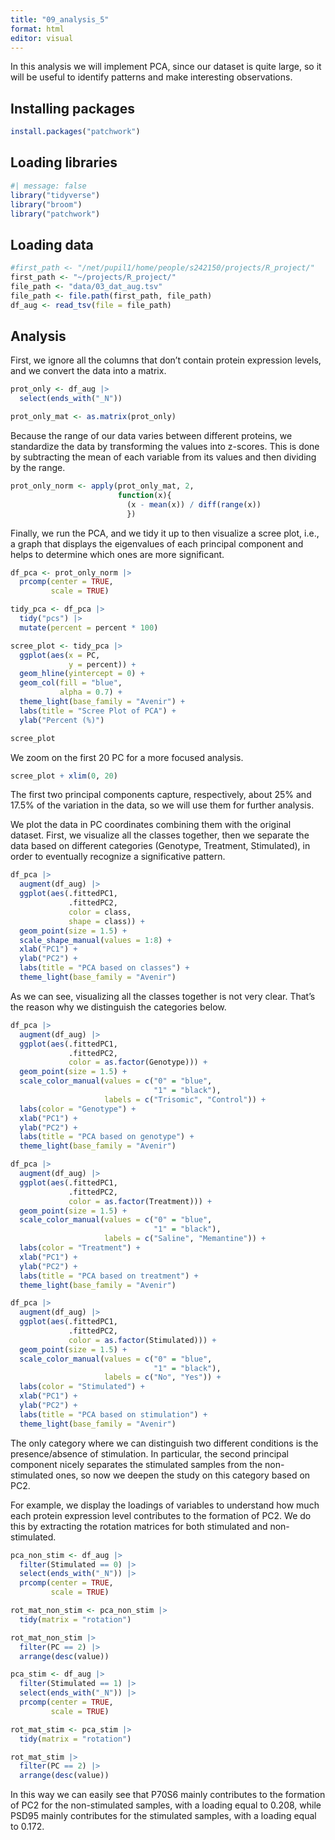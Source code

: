```yaml
---
title: "09_analysis_5"
format: html
editor: visual
---
```


In this analysis we will implement PCA, since our dataset is quite large, so it will be useful to identify patterns and make interesting observations.

## Installing packages

```r
install.packages("patchwork")
```

## Loading libraries

```r
#| message: false 
library("tidyverse")
library("broom")
library("patchwork")
```

## Loading data

```r
#first_path <- "/net/pupil1/home/people/s242150/projects/R_project/"
first_path <- "~/projects/R_project/" 
file_path <- "data/03_dat_aug.tsv"  
file_path <- file.path(first_path, file_path) 
df_aug <- read_tsv(file = file_path)
```

## Analysis

First, we ignore all the columns that don't contain protein expression levels, and we convert the data into a matrix.

```r
prot_only <- df_aug |>
  select(ends_with("_N"))

prot_only_mat <- as.matrix(prot_only)
```

Because the range of our data varies between different proteins, we standardize the data by transforming the values into z-scores. This is done by subtracting the mean of each variable from its values and then dividing by the range.

```r
prot_only_norm <- apply(prot_only_mat, 2, 
                        function(x){
                          (x - mean(x)) / diff(range(x))
                          })
```

Finally, we run the PCA, and we tidy it up to then visualize a scree plot, i.e., a graph that displays the eigenvalues of each principal component and helps to determine which ones are more significant.

```r
df_pca <- prot_only_norm |>
  prcomp(center = TRUE,
         scale = TRUE)
```

```r
tidy_pca <- df_pca |>
  tidy("pcs") |> 
  mutate(percent = percent * 100) 

scree_plot <- tidy_pca |>
  ggplot(aes(x = PC,
             y = percent)) +
  geom_hline(yintercept = 0) +
  geom_col(fill = "blue",
           alpha = 0.7) +
  theme_light(base_family = "Avenir") +
  labs(title = "Scree Plot of PCA") +
  ylab("Percent (%)")

scree_plot
```

We zoom on the first 20 PC for a more focused analysis.

```r
scree_plot + xlim(0, 20)
```

The first two principal components capture, respectively, about 25% and 17.5% of the variation in the data, so we will use them for further analysis.

We plot the data in PC coordinates combining them with the original dataset. First, we visualize all the classes together, then we separate the data based on different categories (Genotype, Treatment, Stimulated), in order to eventually recognize a significative pattern.

```r
df_pca |>
  augment(df_aug) |>
  ggplot(aes(.fittedPC1, 
             .fittedPC2, 
             color = class,
             shape = class)) + 
  geom_point(size = 1.5) + 
  scale_shape_manual(values = 1:8) +
  xlab("PC1") +
  ylab("PC2") +
  labs(title = "PCA based on classes") +
  theme_light(base_family = "Avenir")
```

As we can see, visualizing all the classes together is not very clear. That's the reason why we distinguish the categories below.

```r
df_pca |>
  augment(df_aug) |>
  ggplot(aes(.fittedPC1, 
             .fittedPC2, 
             color = as.factor(Genotype))) + 
  geom_point(size = 1.5) + 
  scale_color_manual(values = c("0" = "blue",
                                "1" = "black"),  
                     labels = c("Trisomic", "Control")) +  
  labs(color = "Genotype") +
  xlab("PC1") +
  ylab("PC2") +
  labs(title = "PCA based on genotype") +
  theme_light(base_family = "Avenir")
```

```r
df_pca |>
  augment(df_aug) |>
  ggplot(aes(.fittedPC1, 
             .fittedPC2, 
             color = as.factor(Treatment))) + 
  geom_point(size = 1.5) + 
  scale_color_manual(values = c("0" = "blue",
                                "1" = "black"),  
                     labels = c("Saline", "Memantine")) +  
  labs(color = "Treatment") +
  xlab("PC1") +
  ylab("PC2") +
  labs(title = "PCA based on treatment") +
  theme_light(base_family = "Avenir")
```

```r
df_pca |>
  augment(df_aug) |>
  ggplot(aes(.fittedPC1, 
             .fittedPC2, 
             color = as.factor(Stimulated))) + 
  geom_point(size = 1.5) + 
  scale_color_manual(values = c("0" = "blue",
                                "1" = "black"),  
                     labels = c("No", "Yes")) +  
  labs(color = "Stimulated") +
  xlab("PC1") +
  ylab("PC2") +
  labs(title = "PCA based on stimulation") +
  theme_light(base_family = "Avenir")
```

The only category where we can distinguish two different conditions is the presence/absence of stimulation. In particular, the second principal component nicely separates the stimulated samples from the non-stimulated ones, so now we deepen the study on this category based on PC2.

For example, we display the loadings of variables to understand how much each protein expression level contributes to the formation of PC2. We do this by extracting the rotation matrices for both stimulated and non-stimulated.

```r
pca_non_stim <- df_aug |>
  filter(Stimulated == 0) |>
  select(ends_with("_N")) |>
  prcomp(center = TRUE,
         scale = TRUE)

rot_mat_non_stim <- pca_non_stim |>
  tidy(matrix = "rotation")

rot_mat_non_stim |>
  filter(PC == 2) |>
  arrange(desc(value))
```

```r
pca_stim <- df_aug |>
  filter(Stimulated == 1) |>
  select(ends_with("_N")) |>
  prcomp(center = TRUE,
         scale = TRUE)

rot_mat_stim <- pca_stim |>
  tidy(matrix = "rotation")

rot_mat_stim |>
  filter(PC == 2) |>
  arrange(desc(value))
```

In this way we can easily see that P70S6 mainly contributes to the formation of PC2 for the non-stimulated samples, with a loading equal to 0.208, while PSD95 mainly contributes for the stimulated samples, with a loading equal to 0.172.
